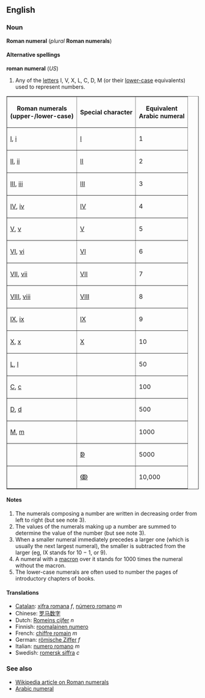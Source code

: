 ==English==
===Noun===
'''Roman numeral''' (''plural'' '''Roman numerals''')

====Alternative spellings====
'''roman numeral''' (''US'')

# Any of the [[letter]]s I, V, X, L, C, D, M (or their [[lower-case]] equivalents) used to represent numbers.

<table border="1" cellpadding="5" cellspacing="0" align="center">
<tr><th>Roman numerals<br>(upper-/lower-case)</th><th>Special character</th><th>Equivalent<br>Arabic numeral</th><tr>
<tr><td>[[I]], [[i]]</td><td>[[Ⅰ]]</td><td>1</td></tr>
<tr><td>[[II]], [[ii]]</td><td>[[Ⅱ]]</td><td>2</td></tr>
<tr><td>[[III]], [[iii]]</td><td>[[Ⅲ]]</td><td>3</td></tr>
<tr><td>[[IV]], [[iv]]</td><td>[[Ⅳ]]</td><td>4</td></tr>
<tr><td>[[V]], [[v]]</td><td>[[Ⅴ]]</td><td>5</td></tr>
<tr><td>[[VI]], [[vi]]</td><td>[[Ⅵ]]</td><td>6</td></tr>
<tr><td>[[VII]], [[vii]]</td><td>[[Ⅶ]]</td><td>7</td></tr>
<tr><td>[[VIII]], [[viii]]</td><td>[[Ⅷ]]</td><td>8</td></tr>
<tr><td>[[IX]], [[ix]]</td><td>[[Ⅸ]]</td><td>9</td></tr>
<tr><td>[[X]], [[x]]</td><td>[[Ⅹ]]</td><td>10</td></tr>
<tr><td>[[L]], [[l]]</td><td></td><td>50</td></tr>
<tr><td>[[C]], [[c]]</td><td></td><td>100</td></tr>
<tr><td>[[D]], [[d]]</td><td></td><td>500</td></tr>
<tr><td>[[M]], [[m]]</td><td></td><td>1000</td></tr>
<tr><td></td><td>[[ↁ]]</td><td>5000</td></tr>
<tr><td></td><td>[[ↂ]]</td><td>10,000</td></tr>
</table>

====Notes====
#The numerals composing a number are written in decreasing order from left to right (but see note 3).
#The values of the numerals making up a number are summed to determine the value of the number (but see note 3).
#When a smaller numeral immediately precedes a larger one (which is usually the next largest numeral), the smaller is subtracted from the larger (eg, IX stands for 10 &minus; 1, or 9).
#A numeral with a [[macron]] over it stands for 1000 times the numeral without the macron.
#The lower-case numerals are often used to number the pages of introductory chapters of books.

====Translations====
*[[Catalan]]: [[xifra romana]] ''f'', [[número romano]] ''m''
*Chinese: [[罗马数字]]
*Dutch: [[Romeins cijfer]] ''n''
*Finnish: [[roomalainen numero]]
*French: [[chiffre romain]] ''m''
*German: [[römische Ziffer]] ''f''
*Italian: [[numero romano]] ''m''
*Swedish: [[romersk siffra]] ''c''

=== See also ===
*[[w:Roman numeral|Wikipedia article on Roman numerals]]
*[[Arabic numeral]]